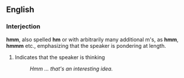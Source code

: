 ==English==

===Interjection===
'''hmm''', also spelled '''hm''' or with arbitrarily many additional m's, as '''hmm''', '''hmmm''' etc., emphasizing that the speaker is pondering at length.

# Indicates that the speaker is thinking
#: ''Hmm ... that's an interesting idea.''